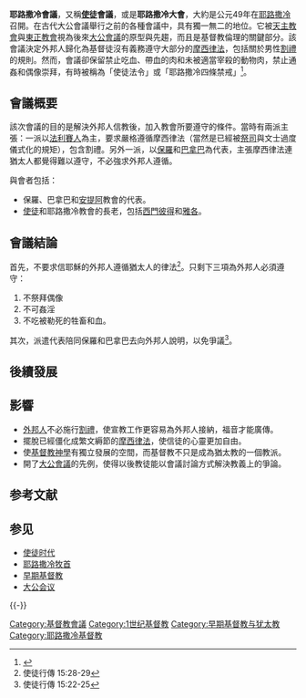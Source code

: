 {{refimprove|time=2016-04-21T06:12:01+00:00}}
'''耶路撒冷會議'''，又稱'''[[使徒|使徒]]會議'''，或是'''耶路撒冷大會'''，大約是公元49年在[[耶路撒冷|耶路撒冷]]召開。在古代大公會議舉行之前的各種會議中，具有獨一無二的地位。它被[[天主教會|天主教會]]與[[東正教會|東正教會]]視為後來[[大公會議|大公會議]]的原型與先趨，而且是基督教倫理的關鍵部分。該會議決定外邦人歸化為基督徒沒有義務遵守大部分的[[摩西律法|摩西律法]]，包括關於男性[[割禮|割禮]]的規則。然而，會議卻保留禁止吃血、帶血的肉和未被適當宰殺的動物肉，禁止通姦和偶像崇拜，有時被稱為「使徒法令」或「耶路撒冷四條禁戒」<ref>{{Cite web |url=http://www.joy.org.tw/holyspirit.asp?num=9669 |title=蔡恆忠，《重修大衞倒塌的帳幕(上)》，真耶穌教會喜網路家庭 |access-date=2017-03-05 |archive-date=2019-05-02 |archive-url=https://web.archive.org/web/20190502180510/http://www.joy.org.tw/holyspirit.asp?num=9669 |dead-url=no }}</ref>。

==會議概要==
該次會議的目的是解決外邦人信教後，加入教會所要遵守的條件。當時有兩派主張：一派以[[法利賽人|法利賽人]]為主，要求嚴格遵循摩西律法（當然是已經被[[祭司|祭司]]與文士過度儀式化的規矩），包含割禮。另外一派，以[[保羅_(使徒)|保羅]]和[[巴拿巴|巴拿巴]]為代表，主張摩西律法連猶太人都覺得難以遵守，不必強求外邦人遵循。

與會者包括：
* 保羅、巴拿巴和[[安提阿|安提阿]]教會的代表。
* [[使徒|使徒]]和耶路撒冷教會的長老，包括[[西門彼得|西門彼得]]和[[公義者雅各|雅各]]。

==會議結論==
首先，不要求信耶穌的外邦人遵循猶太人的律法<ref>使徒行傳 15:28-29</ref>。只剩下三項為外邦人必須遵守：
# 不祭拜偶像
# 不可姦淫
# 不吃被勒死的牲畜和血。

其次，派遣代表陪同保羅和巴拿巴去向外邦人說明，以免爭議<ref>使徒行傳 15:22-25</ref>。

{{Fact|耶路撒冷的使徒和長老們，怕保羅和巴拿巴回安提阿之後，仍無法說服堅持實行割禮的人，所以派了比較有聲望的兩個人，猶大與西拉，陪同他們到安提阿，並向會眾說明在耶路撒領會議上的結論。|time=2017-03-05}}

==後續發展==
{{Fact|其後，教會舉行過一連串的地方會議，像安提阿、[[迦太基|迦太基]]、亞歷山大、撒底加（蘇菲婭）、里昂及其他地方，好排解教義的紛爭，和縫補不同的分裂。|time=2017-03-05}}

== 影響 ==
* [[外邦人|外邦人]]不必施行[[割禮|割禮]]，使宣教工作更容易為外邦人接納，福音才能廣傳。
* 擺脫已經僵化成繁文縟節的[[摩西律法|摩西律法]]，使信徒的心靈更加自由。
* 使[[基督教神學|基督教神學]]有獨立發展的空間，而基督教不只是成為猶太教的一個教派。
* 開了[[大公會議|大公會議]]的先例，使得以後教徒能以會議討論方式解決教義上的爭論。

== 参考文献 ==
{{Reflist}}

== 参见 ==
{{Portal box|基督教|犹太教|以色列|古罗马|历史}}
* [[使徒时代|使徒时代]]
* [[耶路撒冷牧首|耶路撒冷牧首]]
* [[早期基督教|早期基督教]]
* [[大公会议|大公会议]]

{{-}}
{{耶稣的十二使徒}}
{{基督教页脚}}
{{天主教会史}}

[[Category:基督教會議|Category:基督教會議]]
[[Category:1世纪基督教|Category:1世纪基督教]]
[[Category:早期基督教与犹太教|Category:早期基督教与犹太教]]
[[Category:耶路撒冷基督教|Category:耶路撒冷基督教]]
